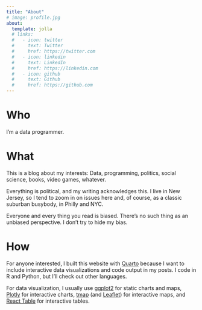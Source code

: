 ```yaml
---
title: "About"
# image: profile.jpg
about:
  template: jolla
  # links:
  #   - icon: twitter
  #     text: Twitter
  #     href: https://twitter.com
  #   - icon: linkedin
  #     text: LinkedIn
  #     href: https://linkedin.com
  #   - icon: github
  #     text: Github
  #     href: https://github.com
---
```


# Who

I'm a data programmer.

# What

This is a blog about my interests: Data, programming, politics, social science, books, video games, whatever.

Everything is political, and my writing acknowledges this. I live in New Jersey, so I tend to zoom in on issues here and, of course, as a classic suburban busybody, in Philly and NYC.

Everyone and every thing you read is biased. There's no such thing as an unbiased perspective. I don't try to hide my bias.

# How

For anyone interested, I built this website with [Quarto](https://quarto.org/docs/websites/website-blog.html) because I want to include interactive data visualizations and code output in my posts. I code in R and Python, but I'll check out other languages.

For data visualization, I usually use [ggplot2](https://ggplot2.tidyverse.org/) for static charts and maps, [Plotly](https://plotly.com/ggplot2/) for interactive charts, [tmap](https://cran.r-project.org/web/packages/tmap/vignettes/tmap-getstarted.html) (and [Leaflet](https://leafletjs.com/)) for interactive maps, and [React Table](https://github.com/tanstack/table/tree/v7) for interactive tables.
